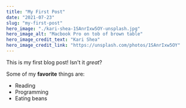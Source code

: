 ```yaml
---
title: "My First Post"
date: "2021-07-23"
slug: "my-first-post"
hero_image: "./kari-shea-1SAnrIxw5OY-unsplash.jpg"
hero_image_alt: "Macbook Pro on tob of brown table"
hero_image_credit_text: "Kari Shea"
hero_image_credit_link: "https://unsplash.com/photos/1SAnrIxw5OY"
---
```


This is my first blog post! Isn't it *great*?

Some of my **favorite** things are:

* Reading
* Programming
* Eating beans